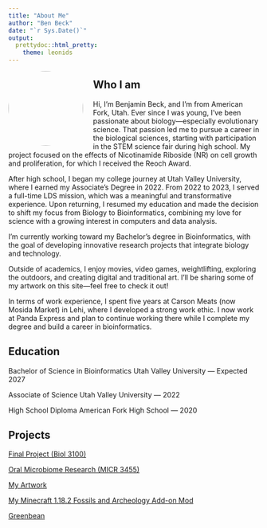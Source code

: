 ```yaml
---
title: "About Me"
author: "Ben Beck"
date: "`r Sys.Date()`"
output: 
  prettydoc::html_pretty:
    theme: leonids
---
```


<style>
.img-left {
  float: left;
  margin-right: 20px;
  width: 150px;
  height: 150px;
  border-radius: 50%;
  object-fit: cover;
}
</style>

<img src="Pictures/ben.jpg" class="img-left">


## Who I am
Hi, I'm Benjamin Beck, and I’m from American Fork, Utah. Ever since I was young, I’ve been passionate about biology—especially evolutionary science. That passion led me to pursue a career in the biological sciences, starting with participation in the STEM science fair during high school. My project focused on the effects of Nicotinamide Riboside (NR) on cell growth and proliferation, for which I received the Reoch Award.

After high school, I began my college journey at Utah Valley University, where I earned my Associate's Degree in 2022. From 2022 to 2023, I served a full-time LDS mission, which was a meaningful and transformative experience. Upon returning, I resumed my education and made the decision to shift my focus from Biology to Bioinformatics, combining my love for science with a growing interest in computers and data analysis.

I’m currently working toward my Bachelor’s degree in Bioinformatics, with the goal of developing innovative research projects that integrate biology and technology.

Outside of academics, I enjoy movies, video games, weightlifting, exploring the outdoors, and creating digital and traditional art. I’ll be sharing some of my artwork on this site—feel free to check it out!

In terms of work experience, I spent five years at Carson Meats (now Mosida Market) in Lehi, where I developed a strong work ethic. I now work at Panda Express and plan to continue working there while I complete my degree and build a career in bioinformatics.

## Education

Bachelor of Science in Bioinformatics
Utah Valley University — Expected 2027

Associate of Science
Utah Valley University — 2022

High School Diploma
American Fork High School — 2020

## Projects
<a href="Final_Project_Biol_3100/Final_Biol3100.html">Final Project (Biol 3100)</a>

<a href="Oral_Microbiome_Research/Oral_Microbiome_Research.html">Oral Microbiome Research (MICR 3455)</a>

<a href="My_Art/My_Art.html">My Artwork</a>

<a href="https://mcreator.net/modification/115866/fossils-and-archeology-add" target="_blank">My Minecraft 1.18.2 Fossils and Archeology Add-on Mod</a>

<a href="https://benjaminjbeck.shinyapps.io/Greenbean/" target="_blank">Greenbean</a>

